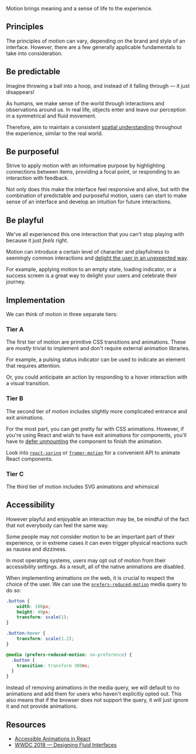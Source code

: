 
<article>

<Title>
    Motion
</Title>

Motion brings meaning and a sense of life to the experience.
<!--It should be purposeful, intuitive, and seamless. It should help users be more productive and never slow them down. -->

<div className="center">
    <Motion />
</div>

</article>

<article>

## Principles

The principles of motion can vary, depending on the brand and style of an interface.
However, there are a few generally applicable fundamentals to take into consideration.

## Be predictable

Imagine throwing a ball into a hoop, and instead of it falling through — it just disappears!

As humans, we make sense of the world through interactions and observations around us.
In real life, objects enter and leave our perception in a symmetrical and fluid movement.

Therefore, aim to maintain a consistent [spatial understanding](https://en.wikipedia.org/wiki/Spatial_ability#Spatial_perception) throughout the experience, similar to the real world.

<!-- example (fade elements in and out) -->

## Be purposeful

Strive to apply motion with an informative purpose by highlighting connections between items,
providing a focal point, or responding to an interaction with feedback.

Not only does this make the interface feel responsive and alive,
but with the combination of predictable and purposeful motion, users can start to make sense of an interface and develop an intuition for future interactions.

## Be playful

We've all experienced this one interaction that you can't stop playing with because it just _feels_ right.

Motion can introduce a certain level of character and playfulness to seemingly common interactions and [delight the user in an unexpected way](https://www.youtube.com/watch?v=Z2d9rw9RwyE).

For example, applying motion to an empty state, loading indicator, or a success screen is a great way to delight your users and celebrate their journey.

</article>

<article>

## Implementation

We can think of motion in three separate tiers:

### Tier A

The first tier of motion are primitive CSS transitions and animations.
These are _mostly_ trivial to implement and don't require external animation libraries.

For example, a pulsing status indicator can be used to indicate an element that requires attention.

<StatusExample />

Or, you could anticipate an action by responding to a hover interaction with a visual transition.

<ButtonExample />

### Tier B

The second tier of motion includes slightly more complicated entrance and exit animations.

<NotificationExample />

For the most part, you can get pretty far with CSS animations.
However, if you're using React and wish to have exit animations for components,
you'll have to [defer unmounting](https://github.com/reactjs/rfcs/issues/128) the component to finish the animation.

Look into [`react-spring`](https://www.react-spring.io/) or [`framer-motion`](https://www.framer.com/motion/) for a convenient API to animate React components.

### Tier C

The third tier of motion includes SVG animations and whimsical 

<SVGExample />

</article>

<article>

## Accessibility

However playful and enjoyable an interaction may be, be mindful of the fact that not everybody can feel the same way.

Some people may not consider motion to be an important part of their experience, or in extreme cases it can even trigger physical reactions such as nausea and dizziness.

In most operating systems, users may opt out of motion from their accessibility settings. As a result, all of the native animations are disabled.

When implementing animations on the web, it is crucial to respect the choice of the user. We can use the [`prefers-reduced-motion`](https://developer.mozilla.org/en-US/docs/Web/CSS/@media/prefers-reduced-motion) media query to do so:

```css
.button {
    width: 100px;
    height: 40px;
    transform: scale(1);
}

.button:hover {
    transform: scale(1.2);
}

@media (prefers-reduced-motion: no-preference) {
  .button {
    transition: transform 300ms;
  }
}
```

Instead of removing animations in the media query, we will default to no animations and add them for users who haven't explicitly opted out.
This also means that if the browser does not support the query, it will just ignore it and not provide animations.

</article>

<article>

## Resources

- [Accessible Animations in React](https://joshwcomeau.com/react/prefers-reduced-motion/)
- [WWDC 2018 — Designing Fluid Interfaces](https://developer.apple.com/videos/play/wwdc2018/803)

</article>
